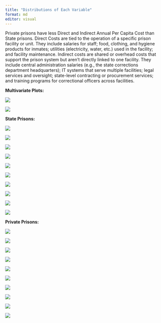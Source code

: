 ```yaml
---
title: "Distributions of Each Variable"
format: md
editor: visual
---
```


Private prisons have less Direct and Indirect Annual Per Capita Cost than State prisons. Direct Costs are tied to the operation of a specific prison facility or unit. They include salaries for staff; food, clothing, and hygiene products for inmates; utilities (electricity, water, etc.) used in the facility; and facility maintenance. Indirect costs are shared or overhead costs that support the prison system but aren't directly linked to one facility. They include central administration salaries (e.g., the state corrections department headquarters); IT systems that serve multiple facilities; legal services and oversight; state-level contracting or procurement services; and training programs for correctional officers across facilities.

**Multivariate Plots:**

![](images/Annual_Per_Capita_Direct_vs_ADP.png)

![](images/Annual_Per_Capita_Indirect_vs_ADP.png)

**State Prisons:**

![](images/Unit_Direct_Distribution.png)

![](images/Total_Indirect_Distribution.png)

![](images/Total_Expense_Distribution.png)

![](images/Total_Direct_Distribution.png)

![](images/Daily_Per_Capita_Cost_Distribution.png)

![](images/Complex_Direct_Distribution.png)

![](images/Annual_Per_Capita_Cost_Total_Distribution.png)

![](images/Annual_Per_Capita_Cost_Indirect_Distribution.png)

![](images/Annual_Per_Capita_Cost_Direct_Distribution.png)

![](images/ADP_Distribution.png)

**Private Prisons:**

![](images/Private_Prisons_Daily_Per_Capita_Cost_Distribution.png)

![](images/Private_Prison_Unit_Direct_Distribution.png)

![](images/Private_Prison_Total_Indirect_Distribution.png)

![](images/Private_Prison_Total_Expense_Distribution.png)

![](images/Private_Prison_Total_Direct_Distribution.png)

![](images/Private_Prison_Complex_Direct_Distribution.png)

![](images/Private_Prison_Annual_Per_Capita_Cost_Total_Distribution.png)

![](images/Private_Prison_Annual_Per_Capita_Cost_Indirect_Distribution.png)

![](images/Private_Prison_Annual_Per_Capita_Cost_Direct_Distribution.png)

![](images/Private_Prison_ADP_Distribution.png)

